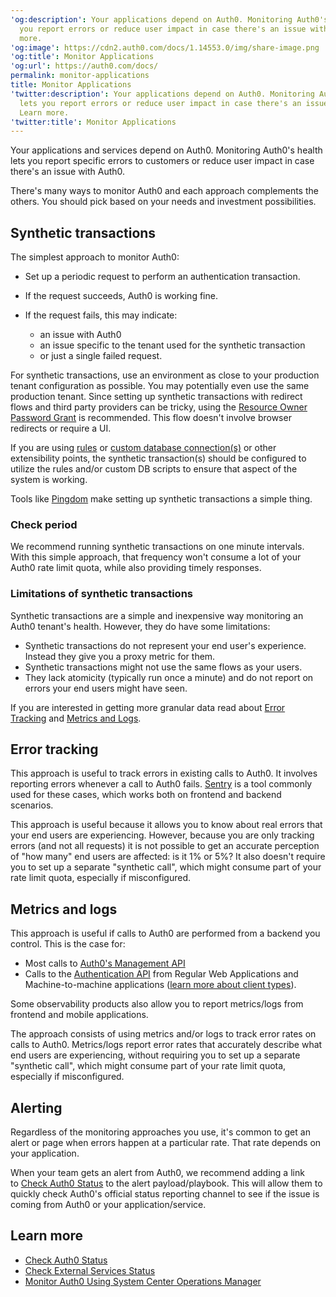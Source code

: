 ```yaml
---
'og:description': Your applications depend on Auth0. Monitoring Auth0's health lets
  you report errors or reduce user impact in case there's an issue with Auth0. Learn
  more.
'og:image': https://cdn2.auth0.com/docs/1.14553.0/img/share-image.png
'og:title': Monitor Applications
'og:url': https://auth0.com/docs/
permalink: monitor-applications
title: Monitor Applications
'twitter:description': Your applications depend on Auth0. Monitoring Auth0's health
  lets you report errors or reduce user impact in case there's an issue with Auth0.
  Learn more.
'twitter:title': Monitor Applications
---
```

Your applications and services depend on Auth0. Monitoring Auth0's health lets you report specific errors to customers or reduce user impact in case there's an issue with Auth0.

There's many ways to monitor Auth0 and each approach complements the others. You should pick based on your needs and investment possibilities.

## Synthetic transactions

The simplest approach to monitor Auth0:

* Set up a periodic request to perform an authentication transaction.
* If the request succeeds, Auth0 is working fine.
* If the request fails, this may indicate:

  + an issue with Auth0
  + an issue specific to the tenant used for the synthetic transaction
  + or just a single failed request.

For synthetic transactions, use an environment as close to your production tenant configuration as possible. You may potentially even use the same production tenant. Since setting up synthetic transactions with redirect flows and third party providers can be tricky, using the [Resource Owner Password Grant](/docs/get-started/authentication-and-authorization-flow/resource-owner-password-flow/call-your-api-using-resource-owner-password-flow) is recommended. This flow doesn't involve browser redirects or require a UI.

If you are using [rules](/docs/customize/rules) or [custom database connection(s)](/docs/authenticate/database-connections/custom-db) or other extensibility points, the synthetic transaction(s) should be configured to utilize the rules and/or custom DB scripts to ensure that aspect of the system is working.

Tools like [Pingdom](http://pingdom.com/) make setting up synthetic transactions a simple thing.

### Check period

We recommend running synthetic transactions on one minute intervals. With this simple approach, that frequency won't consume a lot of your Auth0 rate limit quota, while also providing timely responses.

### Limitations of synthetic transactions

Synthetic transactions are a simple and inexpensive way monitoring an Auth0 tenant's health. However, they do have some limitations:

* Synthetic transactions do not represent your end user's experience. Instead they give you a proxy metric for them.
* Synthetic transactions might not use the same flows as your users.
* They lack atomicity (typically run once a minute) and do not report on errors your end users might have seen.

If you are interested in getting more granular data read about [Error Tracking](#error-tracking) and [Metrics and Logs](#metrics-and-logs).

## Error tracking

This approach is useful to track errors in existing calls to Auth0. It involves reporting errors whenever a call to Auth0 fails. [Sentry](https://sentry.io/) is a tool commonly used for these cases, which works both on frontend and backend scenarios.

This approach is useful because it allows you to know about real errors that your end users are experiencing. However, because you are only tracking errors (and not all requests) it is not possible to get an accurate perception of "how many" end users are affected: is it 1% or 5%? It also doesn't require you to set up a separate "synthetic call", which might consume part of your rate limit quota, especially if misconfigured.

## Metrics and logs

This approach is useful if calls to Auth0 are performed from a backend you control. This is the case for:

* Most calls to [Auth0's Management API](https://auth0.com/docs/api/management/v2)
* Calls to the [Authentication API](https://auth0.com/docs/api/authentication) from Regular Web Applications and Machine-to-machine applications ([learn more about client types](/docs/get-started/applications)).

<Callout icon="file-lines" color="#0EA5E9" iconType="regular">

Some observability products also allow you to report metrics/logs from frontend and mobile applications.

</Callout>

The approach consists of using metrics and/or logs to track error rates on calls to Auth0. Metrics/logs report error rates that accurately describe what end users are experiencing, without requiring you to set up a separate "synthetic call", which might consume part of your rate limit quota, especially if misconfigured.

## Alerting

Regardless of the monitoring approaches you use, it's common to get an alert or page when errors happen at a particular rate. That rate depends on your application.

When your team gets an alert from Auth0, we recommend adding a link to [Check Auth0 Status](/docs/deploy-monitor/monitor/check-auth0-status) to the alert payload/playbook. This will allow them to quickly check Auth0's official status reporting channel to see if the issue is coming from Auth0 or your application/service.

## Learn more

* [Check Auth0 Status](/docs/deploy-monitor/monitor/check-auth0-status)
* [Check External Services Status](/docs/deploy-monitor/monitor/check-external-services-status)
* [Monitor Auth0 Using System Center Operations Manager](/docs/deploy-monitor/monitor/monitor-using-scom)